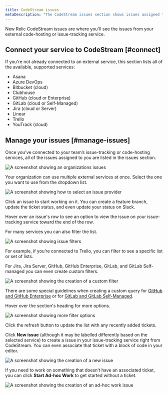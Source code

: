 ```yaml
---
title: CodeStream issues
metaDescription: "The CodeStream issues section shows issues assigned to you, as well as providing filtering tools."
---
```


New Relic CodeStream issues are where you'll see the issues from your external code-hosting or issue-tracking service.

## Connect your service to CodeStream [#connect]

If you're not already connected to an external service, this section lists all of the available, supported services:

* Asana
* Azure DevOps
* Bitbucket (cloud)
* Clubhouse
* GitHub (cloud or Enterprise)
* GitLab (cloud or Self-Managed)
* Jira (cloud or Server)
* Linear
* Trello
* YouTrack (cloud)

## Manage your issues [#manage-issues]

Once you’ve connected to your team’s issue-tracking or code-hosting services, all of the issues assigned to you are listed in the issues section.

![A screenshot showing an organizations issues](/images/IssuesSection.png "issues")

Your organization can use multiple external services at once. Select the one you want to use from the dropdown list.

![A screenshot showing how to select an issue provider](/images/Tasks-MultipleProviders.png "provider")

Click an issue to start working on it. You can create a feature branch, update the ticket status, and even update your status on Slack.

Hover over an issue's row to see an option to view the issue on your issue-tracking service toward the end of the row. 

For many services you can also filter the list.  

![A screenshot showing issue filters](/images/IssuesFilter.png)
<figcaption>For example, if you’re connected to Trello, you can filter to see a specific list or set of lists.</figcaption>

For Jira, Jira Server, GitHub, GitHub Enterprise, GitLab, and GitLab Self-managed you can even create custom filters. 

![A screenshot showing the creation of a custom filter](/images/IssuesCustomFilter.png "custom-filter")


There are some special guidelines when creating a custom query for [GitHub and GitHub Enterprise](/docs/codestream/codestream-ui-overview/pull-requests-section/#github) or for [GitLab and GitLab Self-Managed](/docs/codestream/codestream-ui-overview/pull-requests-section/#gitlab).



Hover over the section's heading for more options.

![A screenshot showing more filter options](/images/IssuesSectionHeader.png "more-options")


Click the refresh button to update the list with any recently added tickets.

Click **New issue** (although it may be labelled differently based on the selected service) to create a issue in your issue-tracking service right from CodeStream. You can even associate that ticket with a block of code in your editor.

![A screenshot showing the creation of a new issue](/images/IssuesNewTrello.png "new-issue")

If you need to work on something that doesn’t have an associated ticket, you can click **Start Ad-hoc Work** to get started without a ticket.

![A screenshot showing the creation of an ad-hoc work issue](/images/IssuesStartAdHoc.png "ad-hoc")
